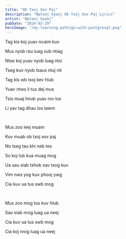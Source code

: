 ```yaml
---
title: "Ob Txoj Xov Paj"
description: "Nplooj Xyooj Ob Txoj Xov Paj Lyrics"
artist: "Nplooj Xyooj"
pubDate: "2024-03-29"
heroImage: "/my-learning-path/go-with-postgresql.png"
---
```


Tag kis koj yuav ncaim kuv

Mus nyob rau luag xub ntiag

Ntse koj yuav nyob luag ntxi

Tseg kuv nyob tsaus ntuj nti

Tag kis wb txoj kev hlub

Yuav ntws li tus dej mus

Tsis muaj hnub yuav rov los

Li yav tag dhau los lawm

<br />

Mus zoo leej muam

Kuv muab ob txoj xov paj

No tseg tau khi neb tes

So koj lub kua muag mog

Ua sau siab txhob xav txog kuv

Vim nws yog kuv phooj ywg

Cia kuv ua tus swb mog

<br />

Mus zoo mog tus kuv hlub

Sau siab nrog luag ua neej

Cia kuv ua tus swb mog

Cia koj nrog luag ua neej
